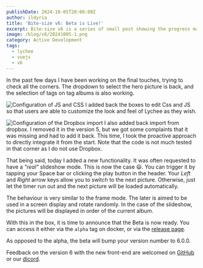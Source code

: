 ```yaml
---
publishDate: 2024-10-05T20:00:00Z
author: ildyria
title: 'Bite-size v6: Beta is Live!'
excerpt: Bite-size v6 is a series of small post showing the progress made on the development of the future version of Lychee.
image: /blog/v6/20241005-1.png
category: Active Development
tags:
  - lychee
  - vuejs
  - v6
---
```


In the past few days I have been working on the final touches, trying to check all the corners.
The dropdown to select the hero picture is back, and the selection of tags on tag albums is also working.

![Configuration of JS and CSS](/blog/v6/20241005-2.png)
I added back the boxes to edit Css and JS so that users are able to customize the look and feel of Lychee as they wish.

![Configuration of the Dropbox import](/blog/v6/20241005-3.png)
I also added back import from dropbox. I removed it in the version 5, but we got some complaints that it was missing and had to add it back.
This time, I took the proactive approach to directly integrate it from the start. Note that the code is not much tested in that corner as I do not use Dropbox.

That being said, today I added a new functionality. It was often requested to have a *"real"* slideshow mode.
This is now the case 😃. You can trigger it by tapping your Space bar or clicking the play button in the header.
Your *Left* and *Right* arrow keys allow you to switch to the next picture. Otherwise, just let the timer run
out and the next picture will be loaded automatically.

The behaviour is very similar to the frame mode. The later is aimed to be used in a screen display and rotate randomly.
In the case of the slideshow, the pictures will be displayed in order of the current album.

With this in the box, it is time to announce that the Beta is now ready. You can access it either via the `alpha` tag on docker,
or via the [release page](https://github.com/LycheeOrg/Lychee/releases/tag/v6.0.0-beta.1).

As opposed to the alpha, the beta will bump your version number to 6.0.0.

Feedback on the version 6 with the new front-end are welcomed on [GitHub](https://github.com/LycheeOrg/Lychee/discussions/2556) or our [dicord](https://discord.gg/JMPvuRQcTf).